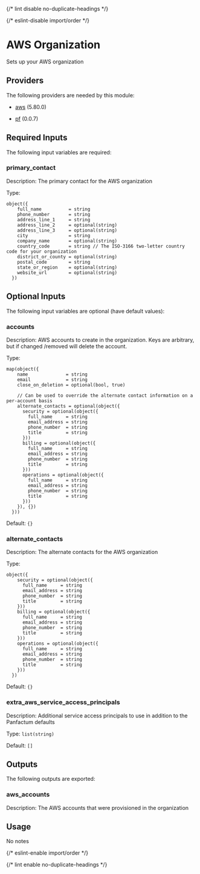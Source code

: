 
{/* lint disable no-duplicate-headings */}

{/* eslint-disable import/order */}
<ModuleHeader name="aws_organization" sourceHref="https://github.com/Panfactum/stack/tree/__PANFACTUM_VERSION_MAIN__/packages/infrastructure/aws_organization" status="stable" type="direct"/>

# AWS Organization

Sets up your AWS organization

## Providers

The following providers are needed by this module:

- [aws](https://registry.terraform.io/providers/hashicorp/aws/5.80.0/docs) (5.80.0)

- [pf](https://registry.terraform.io/providers/panfactum/pf/0.0.7/docs) (0.0.7)

## Required Inputs

The following input variables are required:

### primary\_contact

Description: The primary contact for the AWS organization

Type:

```hcl
object({
    full_name          = string
    phone_number       = string
    address_line_1     = string
    address_line_2     = optional(string)
    address_line_3     = optional(string)
    city               = string
    company_name       = optional(string)
    country_code       = string // The ISO-3166 two-letter country code for your organization
    district_or_county = optional(string)
    postal_code        = string
    state_or_region    = optional(string)
    website_url        = optional(string)
  })
```

## Optional Inputs

The following input variables are optional (have default values):

### accounts

Description: AWS accounts to create in the organization. Keys are arbitrary, but if changed /removed will delete the account.

Type:

```hcl
map(object({
    name              = string
    email             = string
    close_on_deletion = optional(bool, true)

    // Can be used to override the alternate contact information on a per-account basis
    alternate_contacts = optional(object({
      security = optional(object({
        full_name     = string
        email_address = string
        phone_number  = string
        title         = string
      }))
      billing = optional(object({
        full_name     = string
        email_address = string
        phone_number  = string
        title         = string
      }))
      operations = optional(object({
        full_name     = string
        email_address = string
        phone_number  = string
        title         = string
      }))
    }), {})
  }))
```

Default: `{}`

### alternate\_contacts

Description: The alternate contacts for the AWS organization

Type:

```hcl
object({
    security = optional(object({
      full_name     = string
      email_address = string
      phone_number  = string
      title         = string
    }))
    billing = optional(object({
      full_name     = string
      email_address = string
      phone_number  = string
      title         = string
    }))
    operations = optional(object({
      full_name     = string
      email_address = string
      phone_number  = string
      title         = string
    }))
  })
```

Default: `{}`

### extra\_aws\_service\_access\_principals

Description: Additional service access principals to use in addition to the Panfactum defaults

Type: `list(string)`

Default: `[]`

## Outputs

The following outputs are exported:

### aws\_accounts

Description: The AWS accounts that were provisioned in the organization

## Usage

No notes

{/* eslint-enable import/order */}

{/* lint enable no-duplicate-headings */}
